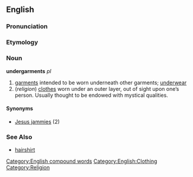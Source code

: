 ==English==

===Pronunciation===
{{substub}}

===Etymology===
{{substub}}

===Noun===
'''undergarments''' ''pl''

# [[garments]] intended to be worn underneath other garments; [[underwear]]
#(''religion'') [[clothes]] worn under an outer layer, out of sight upon one’s person.  Usually thought to be endowed with mystical qualities. 

====Synonyms====
*[[Jesus jammies]] (2)

===See Also===
* [[hairshirt]]

[[Category:English compound words]]
[[Category:English:Clothing]]
[[Category:Religion]]
